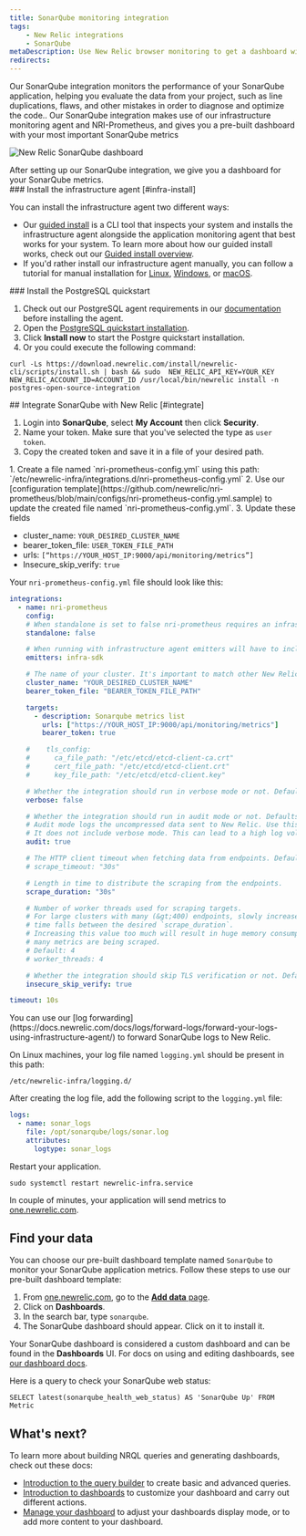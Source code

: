```yaml
---
title: SonarQube monitoring integration
tags:
    - New Relic integrations
    - SonarQube
metaDescription: Use New Relic browser monitoring to get a dashboard with metrics from your SonarQube.
redirects: 
---
```


Our SonarQube integration monitors the performance of your SonarQube application, helping you evaluate the data from your project, such as line duplications, flaws, and other mistakes in order to diagnose and optimize the code.. Our SonarQube integration makes use of our infrastructure monitoring agent and NRI-Prometheus, and gives you a pre-built dashboard with your most important SonarQube metrics 

<img
    title="New Relic SonarQube dashboard"
    alt="New Relic SonarQube dashboard"
    src={SonarQubeDashboard}
/>
<figcaption>
After setting up our SonarQube integration, we give you a dashboard for your SonarQube metrics. 
</figcaption>

<Steps>
<Step>
### Install the infrastructure agent [#infra-install]

You can install the infrastructure agent two different ways: 

* Our [guided install](https://one.newrelic.com/nr1-core?state=4f81feab-35f7-e97e-9903-52510f8542bd) is a CLI tool that inspects your system and installs the infrastructure agent alongside the application monitoring agent that best works for your system. To learn more about how our guided install works, check out our [Guided install overview](/docs/infrastructure/host-integrations/installation/new-relic-guided-install-overview). 
* If you'd rather install our infrastructure agent manually, you can follow a tutorial for manual installation for [Linux](/docs/infrastructure/install-infrastructure-agent/linux-installation/install-infrastructure-monitoring-agent-linux), [Windows](/docs/infrastructure/install-infrastructure-agent/windows-installation/install-infrastructure-monitoring-agent-windows/), or [macOS](/docs/infrastructure/install-infrastructure-agent/macos-installation/install-infrastructure-monitoring-agent-macos/). 
</Step>
<Step>
###  Install the PostgreSQL quickstart

1. Check out our PostgreSQL agent requirements in our [documentation](/docs/infrastructure/host-integrations/host-integrations-list/postgresql/postgresql-integration/)  before installing the agent.
2. Open the [PostgreSQL quickstart installation](https://newrelic.com/instant-observability/postresql).
3. Click  **Install now** to start the Postgre quickstart installation.
4. Or you could execute the following command:

```
curl -Ls https://download.newrelic.com/install/newrelic-cli/scripts/install.sh | bash && sudo  NEW_RELIC_API_KEY=YOUR_KEY NEW_RELIC_ACCOUNT_ID=ACCOUNT_ID /usr/local/bin/newrelic install -n postgres-open-source-integration
```
</Step>

<Step>
## Integrate SonarQube with New Relic [#integrate]

<CollapserGroup>
<Collapser
    id="step1"
    title="Create a user token"
    >

1. Login into **SonarQube**, select **My Account** then click **Security**.
2. Name your token. Make sure that you've selected the type as `user token`.
3. Copy the created token and save it in a file of your desired path.
</Collapser>
<Collapser
    id="step2"
    title="Configure NRI-Prometheus"
    >
1. Create a file named `nri-prometheus-config.yml` using this path: `/etc/newrelic-infra/integrations.d/nri-prometheus-config.yml`
2. Use our [configuration template](https://github.com/newrelic/nri-prometheus/blob/main/configs/nri-prometheus-config.yml.sample) to update the created file named `nri-prometheus-config.yml`.
3. Update these fields 

* cluster_name: `YOUR_DESIRED_CLUSTER_NAME`
* bearer_token_file: `USER_TOKEN_FILE_PATH`
* urls: `[“https://YOUR_HOST_IP:9000/api/monitoring/metrics”]`
* Insecure_skip_verify: `true`

Your `nri-prometheus-config.yml` file should look like this:

```yml
integrations:
  - name: nri-prometheus
    config:
    # When standalone is set to false nri-prometheus requires an infrastructure agent to work and send data. Defaults to true
    standalone: false

    # When running with infrastructure agent emitters will have to include infra-sdk
    emitters: infra-sdk

    # The name of your cluster. It's important to match other New Relic products to relate the data.
    cluster_name: "YOUR_DESIRED_CLUSTER_NAME"
    bearer_token_file: "BEARER_TOKEN_FILE_PATH"

    targets:
      - description: Sonarqube metrics list
        urls: ["https://YOUR_HOST_IP:9000/api/monitoring/metrics"]
        bearer_token: true

    #    tls_config:
    #      ca_file_path: "/etc/etcd/etcd-client-ca.crt"
    #      cert_file_path: "/etc/etcd/etcd-client.crt"
    #      key_file_path: "/etc/etcd/etcd-client.key"

    # Whether the integration should run in verbose mode or not. Defaults to false.
    verbose: false

    # Whether the integration should run in audit mode or not. Defaults to false.
    # Audit mode logs the uncompressed data sent to New Relic. Use this to log all data sent.
    # It does not include verbose mode. This can lead to a high log volume, use with care.
    audit: true

    # The HTTP client timeout when fetching data from endpoints. Defaults to 30s.
    # scrape_timeout: "30s"

    # Length in time to distribute the scraping from the endpoints.
    scrape_duration: "30s"

    # Number of worker threads used for scraping targets.
    # For large clusters with many (&gt;400) endpoints, slowly increase until scrape
    # time falls between the desired `scrape_duration`.
    # Increasing this value too much will result in huge memory consumption if too
    # many metrics are being scraped.
    # Default: 4
    # worker_threads: 4

    # Whether the integration should skip TLS verification or not. Defaults to false.
    insecure_skip_verify: true

timeout: 10s
```
</Collapser>
<Collapser
id="step3"
    title="Forward SonarQube logs to New Relic"
>
You can use our [log forwarding](https://docs.newrelic.com/docs/logs/forward-logs/forward-your-logs-using-infrastructure-agent/) to forward SonarQube logs to New Relic.

On Linux machines, your log file named `logging.yml` should be present in this path:

```shell
/etc/newrelic-infra/logging.d/
```

After creating the log file, add the following script to the `logging.yml` file:

```yml
logs:
  - name: sonar_logs
    file: /opt/sonarqube/logs/sonar.log
    attributes: 
      logtype: sonar_logs
``` 
</Collapser>
<Collapser
id="step4"
    title="Restart the New Relic infrastructure agent"
>

Restart your application. 

```shell
sudo systemctl restart newrelic-infra.service
```

In couple of minutes, your application will send metrics to [one.newrelic.com](https://one.newrelic.com).
</Collapser>
</CollapserGroup>
</Step>
</Steps>

## Find your data 

You can choose our pre-built dashboard template named `SonarQube` to monitor your SonarQube application metrics. Follow these steps to use our pre-built dashboard template:

1. From [one.newrelic.com](https://one.newrelic.com), go to the [**Add data** page](https://one.newrelic.com/marketplace). 
2. Click on **Dashboards**.
3. In the search bar, type `sonarqube`. 
4. The SonarQube dashboard should appear. Click on it to install it.

Your SonarQube dashboard is considered a custom dashboard and can be found in the **Dashboards** UI. For docs on using and editing dashboards, see [our dashboard docs](/docs/query-your-data/explore-query-data/dashboards/introduction-dashboards).

Here is a query to check your SonarQube web status:

```
SELECT latest(sonarqube_health_web_status) AS 'SonarQube Up' FROM Metric
```



## What's next?

To learn more about building NRQL queries and generating dashboards, check out these docs:

* [Introduction to the query builder](/docs/query-your-data/explore-query-data/query-builder/introduction-query-builder) to create basic and advanced queries.
* [Introduction to dashboards](/docs/query-your-data/explore-query-data/dashboards/introduction-dashboards) to customize your dashboard and carry out different actions.
* [Manage your dashboard](/docs/query-your-data/explore-query-data/dashboards/manage-your-dashboard) to adjust your dashboards display mode, or to add more content to your dashboard.
